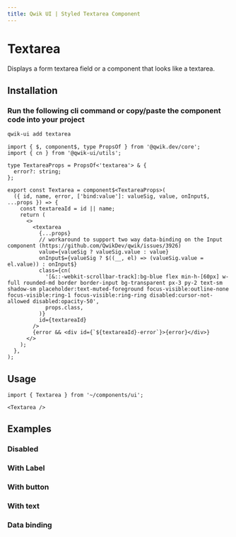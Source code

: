 ```yaml
---
title: Qwik UI | Styled Textarea Component
---
```



<StatusBanner status={statusByComponent.styled.Textarea} />

# Textarea

Displays a form textarea field or a component that looks like a textarea.

<Showcase name="hero" />

## Installation

### Run the following cli command or copy/paste the component code into your project

```sh
qwik-ui add textarea
```

```tsx
import { $, component$, type PropsOf } from '@qwik.dev/core';
import { cn } from '@qwik-ui/utils';

type TextareaProps = PropsOf<'textarea'> & {
  error?: string;
};

export const Textarea = component$<TextareaProps>(
  ({ id, name, error, ['bind:value']: valueSig, value, onInput$, ...props }) => {
    const textareaId = id || name;
    return (
      <>
        <textarea
          {...props}
          // workaround to support two way data-binding on the Input component (https://github.com/QwikDev/qwik/issues/3926)
          value={valueSig ? valueSig.value : value}
          onInput$={valueSig ? $((__, el) => (valueSig.value = el.value)) : onInput$}
          class={cn(
            '[&::-webkit-scrollbar-track]:bg-blue flex min-h-[60px] w-full rounded-md border border-input bg-transparent px-3 py-2 text-sm shadow-sm placeholder:text-muted-foreground focus-visible:outline-none focus-visible:ring-1 focus-visible:ring-ring disabled:cursor-not-allowed disabled:opacity-50',
            props.class,
          )}
          id={textareaId}
        />
        {error && <div id={`${textareaId}-error`}>{error}</div>}
      </>
    );
  },
);
```

## Usage

```tsx
import { Textarea } from '~/components/ui';
```

```tsx
<Textarea />
```

## Examples

### Disabled

<Showcase name="disabled" vertical />

### With Label

<Showcase name="with-label" vertical />

### With button

<Showcase name="with-button" vertical />

### With text

<Showcase name="with-text" vertical />

### Data binding

<Showcase name="data-binding" vertical />
